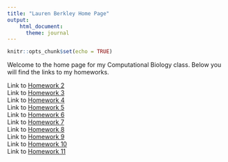 ```yaml
---
title: "Lauren Berkley Home Page"
output: 
    html_document:
      theme: journal
---
```


```r
knitr::opts_chunk$set(echo = TRUE)
```

Welcome to the home page for my Computational Biology class. Below you will find the links to my homeworks.

Link to [Homework 2](homework2.html)      
Link to [Homework 3](homework3.html)   
Link to [Homework 4](homework4.html)   
Link to [Homework 5](homework5.html)    
Link to [Homework 6](homework6.html)    
Link to [Homework 7](homework7.html)    
Link to [Homework 8](homework8.html)    
Link to [Homework 9](homework9.html)    
Link to [Homework 10](homework10.html)      
Link to [Homework 11](homework11.html)